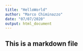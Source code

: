 ```yaml
---
title: "HelloWorld"
author: "Marco Chiminazzo"
date: "07/07/2020"
output: html_document
---
```

## This is a markdown file

